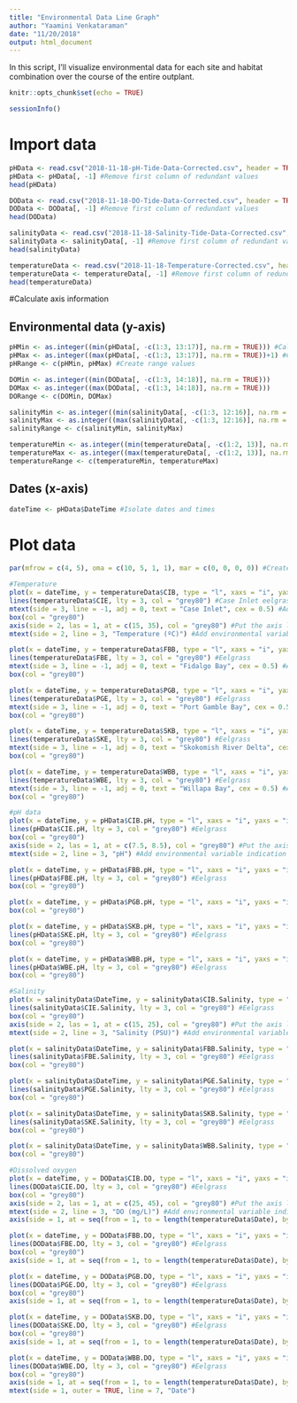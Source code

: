 ```yaml
---
title: "Environmental Data Line Graph"
author: "Yaamini Venkataraman"
date: "11/20/2018"
output: html_document
---
```


In this script, I'll visualize environmental data for each site and habitat combination over the course of the entire outplant.

```r
knitr::opts_chunk$set(echo = TRUE)
```

```r
sessionInfo()
```

# Import data

```r
pHData <- read.csv("2018-11-18-pH-Tide-Data-Corrected.csv", header = TRUE, na.strings = "NA")
pHData <- pHData[, -1] #Remove first column of redundant values
head(pHData)
```

```r
DOData <- read.csv("2018-11-18-DO-Tide-Data-Corrected.csv", header = TRUE, na.strings = "NA")
DOData <- DOData[, -1] #Remove first column of redundant values
head(DOData)
```

```r
salinityData <- read.csv("2018-11-18-Salinity-Tide-Data-Corrected.csv", header = TRUE, na.strings = "NA")
salinityData <- salinityData[, -1] #Remove first column of redundant values
head(salinityData)
```

```r
temperatureData <- read.csv("2018-11-18-Temperature-Corrected.csv", header = TRUE, na.strings = "NA")
temperatureData <- temperatureData[, -1] #Remove first column of redundant values
head(temperatureData)
```

#Calculate axis information

## Environmental data (y-axis)

```r
pHMin <- as.integer((min(pHData[, -c(1:3, 13:17)], na.rm = TRUE))) #Calculate minimum
pHMax <- as.integer((max(pHData[, -c(1:3, 13:17)], na.rm = TRUE))+1) #Calculate maximum
pHRange <- c(pHMin, pHMax) #Create range values
```

```r
DOMin <- as.integer((min(DOData[, -c(1:3, 14:18)], na.rm = TRUE)))
DOMax <- as.integer((max(DOData[, -c(1:3, 14:18)], na.rm = TRUE)))
DORange <- c(DOMin, DOMax)
```

```r
salinityMin <- as.integer((min(salinityData[, -c(1:3, 12:16)], na.rm = TRUE)))
salinityMax <- as.integer((max(salinityData[, -c(1:3, 12:16)], na.rm = TRUE)))
salinityRange <- c(salinityMin, salinityMax)
```

```r
temperatureMin <- as.integer((min(temperatureData[, -c(1:2, 13)], na.rm = TRUE)))
temperatureMax <- as.integer((max(temperatureData[, -c(1:2, 13)], na.rm = TRUE)))
temperatureRange <- c(temperatureMin, temperatureMax)
```

## Dates (x-axis)

```r
dateTime <- pHData$DateTime #Isolate dates and times
```

# Plot data

```r
par(mfrow = c(4, 5), oma = c(10, 5, 1, 1), mar = c(0, 0, 0, 0)) #Create a 4x5 multipanel plot, filling in the rows first. Add space along the outer margins and remove inner margins

#Temperature
plot(x = dateTime, y = temperatureData$CIB, type = "l", xaxs = "i", yaxs = "i", axes = F, ann = F, ylim = temperatureRange) #Case Inlet bare
lines(temperatureData$CIE, lty = 3, col = "grey80") #Case Inlet eelgrass
mtext(side = 3, line = -1, adj = 0, text = "Case Inlet", cex = 0.5) #Add species name. Use adj = 0 to left-justify the text
box(col = "grey80")
axis(side = 2, las = 1, at = c(15, 35), col = "grey80") #Put the axis labels at the values specified
mtext(side = 2, line = 3, "Temperature (ºC)") #Add environmental variable indication

plot(x = dateTime, y = temperatureData$FBB, type = "l", xaxs = "i", yaxs = "i", axes = F, ann = F, ylim = temperatureRange) #Fidalgo Bay bare
lines(temperatureData$FBE, lty = 3, col = "grey80") #Eelgrass
mtext(side = 3, line = -1, adj = 0, text = "Fidalgo Bay", cex = 0.5) #Add species name. Use adj = 0 to left-justify the text
box(col = "grey80")

plot(x = dateTime, y = temperatureData$PGB, type = "l", xaxs = "i", yaxs = "i", axes = F, ann = F, ylim = temperatureRange) #Port Gamble bare
lines(temperatureData$PGE, lty = 3, col = "grey80") #Eelgrass
mtext(side = 3, line = -1, adj = 0, text = "Port Gamble Bay", cex = 0.5) #Add species name. Use adj = 0 to left-justify the text
box(col = "grey80")

plot(x = dateTime, y = temperatureData$SKB, type = "l", xaxs = "i", yaxs = "i", axes = F, ann = F, ylim = temperatureRange) #Skokomish River bare
lines(temperatureData$SKE, lty = 3, col = "grey80") #Eelgrass
mtext(side = 3, line = -1, adj = 0, text = "Skokomish River Delta", cex = 0.5) #Add species name. Use adj = 0 to left-justify the text
box(col = "grey80")

plot(x = dateTime, y = temperatureData$WBB, type = "l", xaxs = "i", yaxs = "i", axes = F, ann = F, ylim = temperatureRange) #Willapa Bay bare
lines(temperatureData$WBE, lty = 3, col = "grey80") #Eelgrass
mtext(side = 3, line = -1, adj = 0, text = "Willapa Bay", cex = 0.5) #Add species name. Use adj = 0 to left-justify the text
box(col = "grey80")

#pH data
plot(x = dateTime, y = pHData$CIB.pH, type = "l", xaxs = "i", yaxs = "i", axes = F, ann = F, ylim = pHRange) #Case Inlet bare
lines(pHData$CIE.pH, lty = 3, col = "grey80") #Eelgrass
box(col = "grey80")
axis(side = 2, las = 1, at = c(7.5, 8.5), col = "grey80") #Put the axis labels at the values specified
mtext(side = 2, line = 3, "pH") #Add environmental variable indication

plot(x = dateTime, y = pHData$FBB.pH, type = "l", xaxs = "i", yaxs = "i", axes = F, ann = F, ylim = pHRange) #Fidalgo Bay bare
lines(pHData$FBE.pH, lty = 3, col = "grey80") #Eelgrass
box(col = "grey80")

plot(x = dateTime, y = pHData$PGB.pH, type = "l", xaxs = "i", yaxs = "i", axes = F, ann = F, ylim = pHRange) #Port Gamble bare
box(col = "grey80")

plot(x = dateTime, y = pHData$SKB.pH, type = "l", xaxs = "i", yaxs = "i", axes = F, ann = F, ylim = pHRange) #Skokomish River bare
lines(pHData$SKE.pH, lty = 3, col = "grey80") #Eelgrass
box(col = "grey80")

plot(x = dateTime, y = pHData$WBB.pH, type = "l", xaxs = "i", yaxs = "i", axes = F, ann = F, ylim = pHRange) #Willapa Bay bare
lines(pHData$WBE.pH, lty = 3, col = "grey80") #Eelgrass
box(col = "grey80")

#Salinity
plot(x = salinityData$DateTime, y = salinityData$CIB.Salinity, type = "l", xaxs = "i", yaxs = "i", axes = F, ann = F, ylim = salinityRange) #Case Inlet bare
lines(salinityData$CIE.Salinity, lty = 3, col = "grey80") #Eelgrass
box(col = "grey80")
axis(side = 2, las = 1, at = c(15, 25), col = "grey80") #Put the axis labels at the values specified
mtext(side = 2, line = 3, "Salinity (PSU)") #Add environmental variable indication

plot(x = salinityData$DateTime, y = salinityData$FBB.Salinity, type = "l", xaxs = "i", yaxs = "i", axes = F, ann = F, ylim = salinityRange) #Fidalgo Bay bare
lines(salinityData$FBE.Salinity, lty = 3, col = "grey80") #Eelgrass
box(col = "grey80")

plot(x = salinityData$DateTime, y = salinityData$PGE.Salinity, type = "l", xaxs = "i", yaxs = "i", axes = F, ann = F, ylim = salinityRange, col = "grey80") #Port Gamble Bay bare
lines(salinityData$PGE.Salinity, lty = 3, col = "grey80") #Eelgrass
box(col = "grey80")

plot(x = salinityData$DateTime, y = salinityData$SKB.Salinity, type = "l", xaxs = "i", yaxs = "i", axes = F, ann = F, ylim = salinityRange) #Skokomish River bare
lines(salinityData$SKE.Salinity, lty = 3, col = "grey80") #Eelgrass
box(col = "grey80")

plot(x = salinityData$DateTime, y = salinityData$WBB.Salinity, type = "l", xaxs = "i", yaxs = "i", axes = F, ann = F, ylim = salinityRange) #Willapa Bay bare
box(col = "grey80")

#Dissolved oxygen
plot(x = dateTime, y = DOData$CIB.DO, type = "l", xaxs = "i", yaxs = "i", axes = F, ann = F, ylim = DORange) #Case Inlet bare
lines(DOData$CIE.DO, lty = 3, col = "grey80") #Eelgrass
box(col = "grey80")
axis(side = 2, las = 1, at = c(25, 45), col = "grey80") #Put the axis labels at the values specified
mtext(side = 2, line = 3, "DO (mg/L)") #Add environmental variable indication
axis(side = 1, at = seq(from = 1, to = length(temperatureData$Date), by = 144*5), lab = temperatureData$Date[seq(from = 1, to = length(temperatureData$Date), by = 144*5)], las = 3, col = "grey80") #Make x-axis

plot(x = dateTime, y = DOData$FBB.DO, type = "l", xaxs = "i", yaxs = "i", axes = F, ann = F, ylim = DORange) #Fidalgo Bay bare
lines(DOData$FBE.DO, lty = 3, col = "grey80") #Eelgrass
box(col = "grey80")
axis(side = 1, at = seq(from = 1, to = length(temperatureData$Date), by = 144*5), lab = temperatureData$Date[seq(from = 1, to = length(temperatureData$Date), by = 144*5)], las = 3, col = "grey80") #Make x-axis

plot(x = dateTime, y = DOData$PGB.DO, type = "l", xaxs = "i", yaxs = "i", axes = F, ann = F, ylim = DORange) #Port Gamble bare
lines(DOData$PGE.DO, lty = 3, col = "grey80") #Eelgrass
box(col = "grey80")
axis(side = 1, at = seq(from = 1, to = length(temperatureData$Date), by = 144*5), lab = temperatureData$Date[seq(from = 1, to = length(temperatureData$Date), by = 144*5)], las = 3, col = "grey80") #Make x-axis

plot(x = dateTime, y = DOData$SKB.DO, type = "l", xaxs = "i", yaxs = "i", axes = F, ann = F, ylim = DORange) #Skokomish River bare
lines(DOData$SKE.DO, lty = 3, col = "grey80") #Eelgrass
box(col = "grey80")
axis(side = 1, at = seq(from = 1, to = length(temperatureData$Date), by = 144*5), lab = temperatureData$Date[seq(from = 1, to = length(temperatureData$Date), by = 144*5)], las = 3, col = "grey80") #Make x-axis

plot(x = dateTime, y = DOData$WBB.DO, type = "l", xaxs = "i", yaxs = "i", axes = F, ann = F, ylim = DORange) #Willapa Bay bare
lines(DOData$WBE.DO, lty = 3, col = "grey80") #Eelgrass
box(col = "grey80")
axis(side = 1, at = seq(from = 1, to = length(temperatureData$Date), by = 144*5), lab = temperatureData$Date[seq(from = 1, to = length(temperatureData$Date), by = 144*5)], las = 3, col = "grey80") #Make x-axis
mtext(side = 1, outer = TRUE, line = 7, "Date")
```








